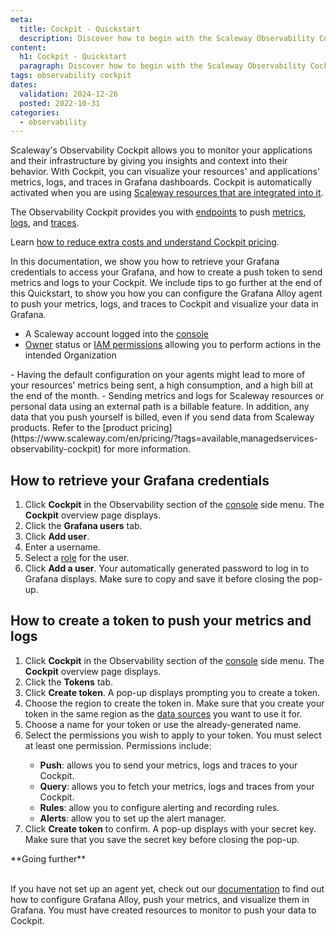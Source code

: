 ```yaml
---
meta:
  title: Cockpit - Quickstart
  description: Discover how to begin with the Scaleway Observability Cockpit. Learn to set up Grafana credentials, create push tokens, and leverage Grafana agents for monitoring metrics, logs, and traces.
content:
  h1: Cockpit - Quickstart
  paragraph: Discover how to begin with the Scaleway Observability Cockpit. Learn to set up Grafana credentials, create push tokens, and leverage Grafana agents for monitoring metrics, logs, and traces.
tags: observability cockpit
dates:
  validation: 2024-12-26
  posted: 2022-10-31
categories:
  - observability
---
```


Scaleway's Observability Cockpit allows you to monitor your applications and their infrastructure by giving you insights and context into their behavior. With Cockpit, you can visualize your resources' and applications' metrics, logs, and traces in Grafana dashboards. Cockpit is automatically activated when you are using [Scaleway resources that are integrated into it](/observability/cockpit/reference-content/cockpit-limitations/#product-integration-into-cockpit).

The Observability Cockpit provides you with [endpoints](/observability/cockpit/concepts/#endpoints) to push [metrics](/observability/cockpit/concepts/#metric), [logs](/observability/cockpit/concepts/#logs), and [traces](/observability/cockpit/concepts/#traces).

Learn [how to reduce extra costs and understand Cockpit pricing](/observability/cockpit/reference-content/understanding-cockpit-usage/).

In this documentation, we show you how to retrieve your Grafana credentials to access your Grafana, and how to create a push token to send metrics and logs to your Cockpit. We include tips to go further at the end of this Quickstart, to show you how you can configure the Grafana Alloy agent to push your metrics, logs, and traces to Cockpit and visualize your data in Grafana.

<Macro id="requirements" />

  - A Scaleway account logged into the [console](https://console.scaleway.com)
  - [Owner](/identity-and-access-management/iam/concepts/#owner) status or [IAM permissions](/identity-and-access-management/iam/concepts/#permission) allowing you to perform actions in the intended Organization

<Message type="important">
 - Having the default configuration on your agents might lead to more of your resources' metrics being sent, a high consumption, and a high bill at the end of the month.
 - Sending metrics and logs for Scaleway resources or personal data using an external path is a billable feature. In addition, any data that you push yourself is billed, even if you send data from Scaleway products. Refer to the [product pricing](https://www.scaleway.com/en/pricing/?tags=available,managedservices-observability-cockpit) for more information.
</Message>

## How to retrieve your Grafana credentials

1. Click **Cockpit** in the Observability section of the [console](https://console.scaleway.com/) side menu. The **Cockpit** overview page displays.
2. Click the **Grafana users** tab.
3. Click **Add user**.
4. Enter a username.
5. Select a [role](/observability/cockpit/concepts/#grafana-users) for the user.
6. Click **Add a user**. Your automatically generated password to log in to Grafana displays. Make sure to copy and save it before closing the pop-up.

## How to create a token to push your metrics and logs

1. Click **Cockpit** in the Observability section of the [console](https://console.scaleway.com/) side menu. The **Cockpit** overview page displays.
2. Click the **Tokens** tab.
3. Click **Create token**. A pop-up displays prompting you to create a token.
4. Choose the region to create the token in.
    <Message type="important">
     Make sure that you create your token in the same region as the [data sources](/observability/cockpit/concepts/#data-sources) you want to use it for.
    </Message>
5. Choose a name for your token or use the already-generated name.
6. Select the permissions you wish to apply to your token.
    <Message type="important">
    You must select at least one permission.
    Permissions include:
    - **Push**: allows you to send your metrics, logs and traces to your Cockpit.
    - **Query**: allows you to fetch your metrics, logs and traces from your Cockpit.
    - **Rules**: allow you to configure alerting and recording rules.
    - **Alerts**: allow you to set up the alert manager.
    </Message>
7. Click **Create token** to confirm. A pop-up displays with your secret key. Make sure that you save the secret key before closing the pop-up.

<Message type="">
**Going further** <br /><br />

  If you have not set up an agent yet, check out our [documentation](/observability/cockpit/how-to/send-metrics-with-grafana-alloy/) to find out how to configure Grafana Alloy, push your metrics, and visualize them in Grafana.
  You must have created resources to monitor to push your data to Cockpit.
</Message>


